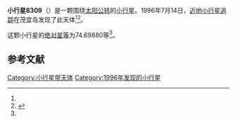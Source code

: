 {{Infobox planet
| bgcolour = #FFFFC0
| name = 8309
| symbol = 
| image = 
| caption = 
| discovery = yes
| discovery_ref = 
| discoverer = [[近地小行星追踪|近地小行星追踪]]
| discovery_site = [[茂宜岛|茂宜岛]] 
| discovered = 1996年7月14日
| designations = yes
| mp_name = 
| named_after = 
| alt_names = 1996 NL1/ 1979 QA8 / 1993 TB13
| mp_category = [[主带小行星|主带小行星]]
| orbit_ref = <ref name="a">[http://ssd.jpl.nasa.gov/sbdb.cgi?sstr=8309 8309] {{Wayback|url=http://ssd.jpl.nasa.gov/sbdb.cgi?sstr=8309 |date=20210812212531 }}，小行星數據庫瀏覽器（JPL Small-Body Database Browser）－[[美国国家航空航天局|美国国家航空航天局]]喷气推进实验室</ref>
| epoch = 2456400.5 (2013年4月18日更新)
| aphelion = {{convert|2.4615231|AU|km|3|abbr=on|lk=out}}
| perihelion = {{convert|2.0944855|AU|km|3|abbr=on}}
| semimajor = {{convert|2.2780043|AU|km|3|abbr=on}}
| eccentricity = 0.0805612
| period = 1255.828177 [[日|日]]<br />3.44[[儒略年|儒略年]]
| avg_speed = 
| inclination = 3.20574
| asc_node = 292.66819
| mean_anomaly = 
| arg_peri = 74.69880
| satellites = 
| physical_characteristics = yes
| dimensions = 
| mass = 
| density = 
| surface_grav = 
| escape_velocity = 
| sidereal_day = 
| axial_tilt = 
| pole_ecliptic_lat = 
| pole_ecliptic_lon = 
| albedo = 
| temperatures= 
| temp_name1 = 
| mean_temp_1 = 
| max_temp_1 = 
| temp_name2 = 
| max_temp_2 = 
| spectral_type = 
| abs_magnitude = 74.69880
}}

'''小行星8309'''（{{lang-en|8309}}）是一颗围绕[[太阳|太阳]][[公转|公转]]的[[小行星|小行星]]。1996年7月14日，[[近地小行星追踪|近地小行星追踪]]在茂宜岛发现了此天体<ref name="a" /><ref>{{cite news|title=小行星列表|url=http://cfa-www.harvard.edu/iau/lists/NumberedMPs.txt|accessdate=2013-07-08|newspaper=哈佛大学|archive-date=2008-05-17|archive-url=https://web.archive.org/web/20080517010638/http://cfa-www.harvard.edu/iau/lists/NumberedMPs.txt|dead-url=no}}</ref>。

这颗小行星的[[绝对星等|绝对星等]]为74.69880等<ref name="a" />。

==参考文献==
{{reflist}}
{{Minor Planet Number|[[小行星8308|小行星8308]]|[[小行星8310|小行星8310]]}}

{{小天体}}

[[Category:小行星带天体|Category:小行星带天体]]
[[Category:1996年发现的小行星|Category:1996年发现的小行星]]

{{asteroid-stub}}